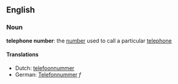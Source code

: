 ==English==

===Noun===
'''telephone number''': the [[number]] used to call a particular [[telephone]]

====Translations====
*Dutch: [[telefoonnummer]]
*German: [[Telefonnummer]] ''f''
